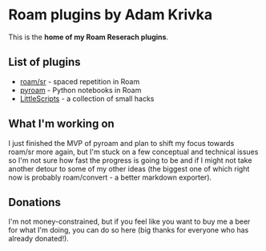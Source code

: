 # Roam plugins by Adam Krivka

This is the **home of my Roam Reserach plugins**. 

## List of plugins

* [roam/sr](roamsr) - spaced repetition in Roam
* [pyroam](pyroam) - Python notebooks in Roam
* [LittleScripts](littlescripts) - a collection of small hacks

## What I'm working on

I just finished the MVP of pyroam and plan to shift my focus towards roam/sr more again, but I'm stuck on a few conceptual and technical issues so I'm not sure how fast the progress is going to be and if I might not take another detour to some of my other ideas (the biggest one of which right now is probably roam/convert - a better markdown exporter).

## Donations 

I'm not money-constrained, but if you feel like you want to buy me a beer for what I'm doing, you can do so here (big thanks for everyone who has already donated!).

<script type="text/javascript" src="https://cdnjs.buymeacoffee.com/1.0.0/button.prod.min.js" data-name="bmc-button" data-slug="adamkrivka" data-color="#5F7FFF" data-emoji="🍺"  data-font="Cookie" data-text="Buy me a beer" data-outline-color="#000000" data-font-color="#ffffff" data-coffee-color="#FFDD00" ></script>
